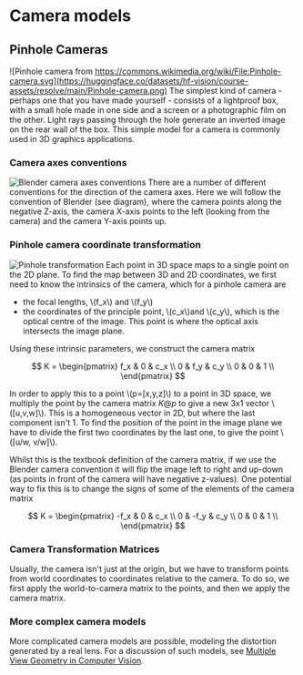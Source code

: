 # Camera models

## Pinhole Cameras

![Pinhole camera from https://commons.wikimedia.org/wiki/File:Pinhole-camera.svg](https://huggingface.co/datasets/hf-vision/course-assets/resolve/main/Pinhole-camera.png)
The simplest kind of camera - perhaps one that you have made yourself - consists of a lightproof box, with a small hole made in one side and a screen or a photographic film on the other. Light rays passing through the hole generate an inverted image on the rear wall of the box. This simple model for a camera is commonly used in 3D graphics applications.

### Camera axes conventions

![Blender camera axes conventions](https://huggingface.co/datasets/hf-vision/course-assets/resolve/main/axes_handedness.png)
There are a number of different conventions for the direction of the camera axes. Here we will follow the convention of Blender (see diagram), where the camera points along the negative Z-axis, the camera X-axis points to the left (looking from the camera) and the camera Y-axis points up.

### Pinhole camera coordinate transformation

![Pinhole transformation](https://huggingface.co/datasets/hf-vision/course-assets/resolve/main/Pinhole_transform.png)
Each point in 3D space maps to a single point on the 2D plane. To find the map between 3D and 2D coordinates, we first need to know the intrinsics of the camera, which for a pinhole camera are
 - the focal lengths, \\(f_x\\) and \\(f_y\\)
 - the coordinates of the principle point, \\(c_x\\)and \\(c_y\\), which is the optical centre of the image. This point is where the optical axis intersects the image plane.
 
Using these intrinsic parameters, we construct the camera matrix

$$
K = \begin{pmatrix}
f_x & 0 & c_x  \\
0 & f_y & c_y  \\
0 & 0 & 1  \\
\end{pmatrix}
$$
 
In order to apply this to a point \\(p=[x,y,z]\\) to a point in 3D space, we multiply the point by the camera matrix $K @ p$ to give a new 3x1 vector \\([u,v,w]\\). This is a homogeneous vector in 2D, but where the last component isn't 1. To find the position of the point in the image plane we have to divide  the first two coordinates by the last one, to give the point \\([u/w, v/w]\\).

Whilst this is the textbook definition of the camera matrix, if we use the Blender camera convention it will flip the image left to right and up-down (as points in front of the camera will have negative z-values). One potential way to fix this is to change the signs of some of the elements of the camera matrix

$$
K = \begin{pmatrix}
-f_x & 0 & c_x  \\
0 & -f_y & c_y  \\
0 & 0 & 1  \\
\end{pmatrix}
$$

### Camera Transformation Matrices

Usually, the camera isn't just at the origin, but we have to transform points from world coordinates to coordinates relative to the camera.  To do so, we first apply the world-to-camera matrix to the points, and then we apply the camera matrix.

### More complex camera models

More complicated camera models are possible, modeling the distortion generated by a real lens. For a discussion of such models, see [Multiple View Geometry in Computer Vision](https://www.robots.ox.ac.uk/~vgg/hzbook/).